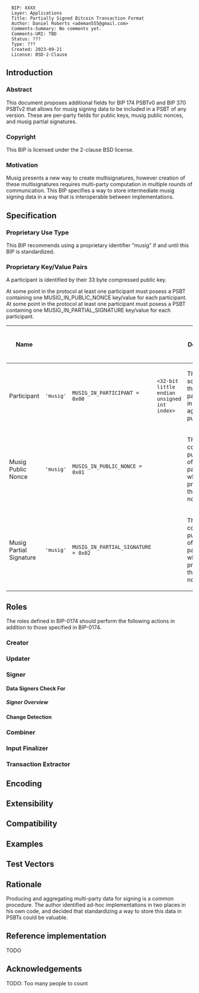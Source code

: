 <pre>
  BIP: XXXX
  Layer: Applications
  Title: Partially Signed Bitcoin Transaction Format
  Author: Daniel Roberts <ademan555@gmail.com>
  Comments-Summary: No comments yet.
  Comments-URI: TBD
  Status: ???
  Type: ???
  Created: 2023-09-21
  License: BSD-2-Clause
</pre>

==Introduction==

===Abstract===

This document proposes additional fields for BIP 174 PSBTv0 and BIP 370 PSBTv2 that allows
for musig signing data to be included in a PSBT of any version. These are per-party fields for public keys, musig public nonces, and musig partial signatures.

===Copyright===

This BIP is licensed under the 2-clause BSD license.

===Motivation===

Musig presents a new way to create multisignatures, however creation of these multisignatures requires multi-party computation in multiple rounds of communication.
This BIP specifies a way to store intermediate musig signing data in a way that is interoperable between implementations.

==Specification==

===Proprietary Use Type===

This BIP recommends using a proprietary identifier "musig" if and until this BIP is standardized.

===Proprietary Key/Value Pairs===

A participant is identified by their 33 byte compressed public key.

At some point in the protocol at least one participant must posess a PSBT containing one MUSIG_IN_PUBLIC_NONCE key/value for each participant.
At some point in the protocol at least one participant must posess a PSBT containing one MUSIG_IN_PARTIAL_SIGNATURE key/value for each participant.

{|
! Name
! <tt><proprietarykeyprefix></tt>
! <tt><proprietarykeytype></tt>
! <tt><keydata></tt>
! <tt><keydata></tt> Description
! <tt><valuedata></tt>
! <tt><valuedata></tt> Description
! Versions Requiring Inclusion
! Versions Requiring Exclusion
! Versions Allowing Inclusion
! Parent BIP
|-
| Participant
| <tt>'musig'</tt>
| <tt>MUSIG_IN_PARTICIPANT = 0x00</tt>
| <tt><32-bit little endian unsigned int index></tt>
| The integer sort key of this participant in the aggregate public key
| <tt><bytes pubkey></tt>
| The 33 byte compressed public key of this participant
|-
| Musig Public Nonce
| <tt>'musig'</tt>
| <tt>MUSIG_IN_PUBLIC_NONCE = 0x01</tt>
| <tt><bytes pubkey></tt>
| The 33 byte compressed public key of the participant which produced this public nonce
| <tt><bytes public nonce></tt>
| The 66 byte public nonce produced by this participant
|-
| Musig Partial Signature
| <tt>'musig'</tt>
| <tt>MUSIG_IN_PARTIAL_SIGNATURE = 0x02</tt>
| <tt><bytes pubkey></tt>
| The 33 byte compressed public key of the participant which produced this public nonce
| <tt><bytes partial signature></tt>
| The 32 byte partial signature produced by this participant
|}

==Roles==

The roles defined in BIP-0174 should perform the following actions in addition to those specified in BIP-0174.

===Creator===

===Updater===

===Signer===

====Data Signers Check For====

=====Signer Overview=====

====Change Detection====

===Combiner===

===Input Finalizer===

===Transaction Extractor===

==Encoding==

==Extensibility==

==Compatibility==

==Examples==

==Test Vectors==

==Rationale==

Producing and aggregating multi-party data for signing is a common procedure.
The author identified ad-hoc implementations in two places in his own code, and decided that standardizing a way to store this data in PSBTs could be valuable.

==Reference implementation==

TODO

==Acknowledgements==

TODO: Too many people to count

